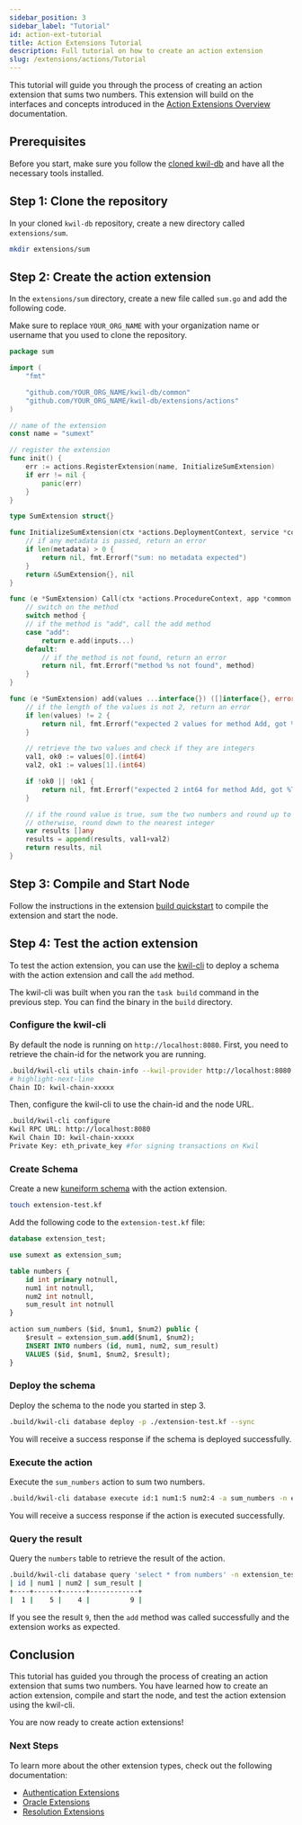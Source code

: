 ```yaml
---
sidebar_position: 3
sidebar_label: "Tutorial"
id: action-ext-tutorial
title: Action Extensions Tutorial
description: Full tutorial on how to create an action extension
slug: /extensions/actions/Tutorial
---
```


This tutorial will guide you through the process of creating an action extension that sums two numbers. This extension will build on the interfaces and concepts introduced in the [Action Extensions Overview](/docs/extensions/actions/overview) documentation.

## Prerequisites

Before you start, make sure you follow the [cloned kwil-db](/docs/extensions/quickstart#prerequisites) and have all the necessary tools installed.

## Step 1: Clone the repository

In your cloned `kwil-db` repository, create a new directory called `extensions/sum`.

```bash
mkdir extensions/sum
```

## Step 2: Create the action extension

In the `extensions/sum` directory, create a new file called `sum.go` and add the following code.

Make sure to replace `YOUR_ORG_NAME` with your organization name or username that you used to clone the repository.

```go title="extensions/sum/sum.go"
package sum

import (
    "fmt"

    "github.com/YOUR_ORG_NAME/kwil-db/common"
    "github.com/YOUR_ORG_NAME/kwil-db/extensions/actions"
)

// name of the extension
const name = "sumext"

// register the extension
func init() {
    err := actions.RegisterExtension(name, InitializeSumExtension)
    if err != nil {
        panic(err)
    }
}

type SumExtension struct{}

func InitializeSumExtension(ctx *actions.DeploymentContext, service *common.Service, metadata map[string]string) (actions.ExtensionNamespace, error) {
    // if any metadata is passed, return an error
    if len(metadata) > 0 {
        return nil, fmt.Errorf("sum: no metadata expected")
    }
    return &SumExtension{}, nil
}

func (e *SumExtension) Call(ctx *actions.ProcedureContext, app *common.App, method string, inputs []interface{}) ([]interface{}, error) {
    // switch on the method
    switch method {
    // if the method is "add", call the add method
    case "add":
        return e.add(inputs...)
    default:
        // if the method is not found, return an error
        return nil, fmt.Errorf("method %s not found", method)
    }
}

func (e *SumExtension) add(values ...interface{}) ([]interface{}, error) {
    // if the length of the values is not 2, return an error
    if len(values) != 2 {
        return nil, fmt.Errorf("expected 2 values for method Add, got %d", len(values))
    }

    // retrieve the two values and check if they are integers
    val1, ok0 := values[0].(int64)
    val2, ok1 := values[1].(int64)

    if !ok0 || !ok1 {
        return nil, fmt.Errorf("expected 2 int64 for method Add, got %T and %T", values[0], values[1])
    }

    // if the round value is true, sum the two numbers and round up to the nearest integer.
    // otherwise, round down to the nearest integer
    var results []any
    results = append(results, val1+val2)
    return results, nil
}
```

## Step 3: Compile and Start Node

Follow the instructions in the extension [build quickstart](/docs/extensions/quickstart#compiling-the-extension) to compile the extension and start the node.

## Step 4: Test the action extension

To test the action extension, you can use the [kwil-cli](/docs/category/cli) to deploy a schema with the action extension and call the `add` method.

The kwil-cli was built when you ran the `task build` command in the previous step. You can find the binary in the `build` directory.

### Configure the kwil-cli

By default the node is running on `http://localhost:8080`. First, you need to retrieve the chain-id for the network you are running.

```bash
.build/kwil-cli utils chain-info --kwil-provider http://localhost:8080
# highlight-next-line
Chain ID: kwil-chain-xxxxx
```

Then, configure the kwil-cli to use the chain-id and the node URL.

```bash
.build/kwil-cli configure
Kwil RPC URL: http://localhost:8080
Kwil Chain ID: kwil-chain-xxxxx
Private Key: eth_private_key #for signing transactions on Kwil
```

### Create Schema

Create a new [kuneiform schema](/docs/category/kuneiform) with the action extension.

```bash
touch extension-test.kf
```

Add the following code to the `extension-test.kf` file:

```sql title="extension-test.kf"
database extension_test;

use sumext as extension_sum;

table numbers {
    id int primary notnull,
    num1 int notnull,
    num2 int notnull,
    sum_result int notnull
}

action sum_numbers ($id, $num1, $num2) public {
    $result = extension_sum.add($num1, $num2);
    INSERT INTO numbers (id, num1, num2, sum_result)
    VALUES ($id, $num1, $num2, $result);
}
```

### Deploy the schema

Deploy the schema to the node you started in step 3.

```bash
.build/kwil-cli database deploy -p ./extension-test.kf --sync
```

You will receive a success response if the schema is deployed successfully.

### Execute the action

Execute the `sum_numbers` action to sum two numbers.

```bash
.build/kwil-cli database execute id:1 num1:5 num2:4 -a sum_numbers -n extension_test --sync
```

You will receive a success response if the action is executed successfully.

### Query the result

Query the `numbers` table to retrieve the result of the action.

```bash
.build/kwil-cli database query 'select * from numbers' -n extension_test
| id | num1 | num2 | sum_result |
+----+------+------+------------+
|  1 |    5 |    4 |          9 |
```

If you see the result `9`, then the `add` method was called successfully and the extension works as expected.

## Conclusion

This tutorial has guided you through the process of creating an action extension that sums two numbers. You have learned how to create an action extension, compile and start the node, and test the action extension using the kwil-cli.

You are now ready to create action extensions!

### Next Steps

To learn more about the other extension types, check out the following documentation:

- [Authentication Extensions](/docs/extensions/authentication/overview)
- [Oracle Extensions](/docs/extensions/oracle/overview)
- [Resolution Extensions](/docs/extensions/resolution/overview)